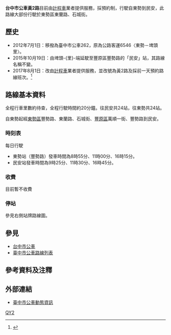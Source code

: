 {{Infobox Bus Route
| image= 
| number= 台中市公車黃2路
| operator= 飛狗衛星交通
| garage=
| length= 待查
| time= 約20分
| start= [[東勢區|東勢]]
| via= 東新國中<br>三清宮<br>石城國小<br>石岡壩<br>埤頭里
| end= 民安
| level= 
| frequency= 預約制（預約專線：04-2287-8888）
| frequency1= 
| Other_route= 
| vehicle= 
| Fare= 依里程計費
| compete= 
| bgcolor= white
| fontcolor= gray
}}

'''台中市公車黃2路'''目前由[[計程車|計程車]]業者提供服務，採預約制，行駛自東勢到民安，此路線大部份行駛於東勢區東蘭路、石城街。

==歷史==
*2012年7月1日：移撥為臺中市公車262，原為公路客運6546〈東勢－埤頭里〉。
*2015年10月19日：由埤頭-{里}-端延駛至豐原區豐勢路的「民安」站，其路線名稱不變。
*2017年8月1日：改由[[計程車|計程車]]業者提供服務，並改號為黃2路及採前一天預約路線班次。<ref>{{Cite web |url=https://newtalk.tw/news/view/2017-08-01/93882 |title=豐原客運又升級 小黃2路公車今上路 |access-date=2017-10-18 |archive-date=2019-05-02 |archive-url=https://web.archive.org/web/20190502131541/https://newtalk.tw/news/view/2017-08-01/93882 |dead-url=no }}</ref>

==路線基本資料==
全程行車里數約待查，全程行駛時間約20分鐘。往民安共24站，往東勢共24站。

自東勢起經[[東勢區|東勢區]]豐勢路、東蘭路、石城街、[[豐原區|豐原區]]萬順一街、豐勢路到民安。

===時刻表===
;每日行駛
*東勢站（豐勢路）發車時間為8時55分、11時00分、16時15分。
*民安站發車時間為9時25分、11時30分、16時45分。

===收費===
目前暫不收費

===停站===
參見右側站牌路線圖。
{{BS-map
|title=臺中市公車黃2路
|legend=0
|lua=1
|map=
KBHFa~~'''東勢'''
BHF~~東勢老人會館
BHF~~東新國中
BHF~~下新社區
BHF~~下新
BHF~~東蘭西門巷口
BHF~~八分
BHF~~東蘭光明路口
BHF~~田中央
BHF~~福成橋
BHF~~東蘭大明路口
BHF~~校栗埔
BHF~~三清宮
BHF~~下校栗埔
BHF~~民誠宮
BHF~~石城橋頭
BHF~~石城國小
BHF~~泰興里
BHF~~長庚橋
BHF~~圳寮
BHF~~頂埔
BHF~~石岡壩
BHF~~埤頭里
KBHFe~~'''民安'''
}}

==參見==
*[[台中市公車|台中市公車]]
*[[臺中市公車路線列表|臺中市公車路線列表]]

==參考資料及注釋==
<references />

==外部連結==
*[http://citybus.taichung.gov.tw/ebus 臺中市公車動態資訊] {{Wayback|url=http://citybus.taichung.gov.tw/ebus |date=20210628133542 }} 

{{臺中市市區公車}}

[[Category:台中市公車路線|QY2]]